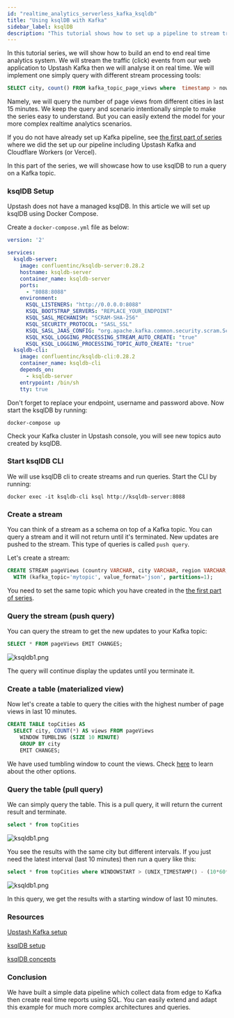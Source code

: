 ```yaml
---
id: "realtime_analytics_serverless_kafka_ksqldb"
title: "Using ksqlDB with Kafka"
sidebar_label: ksqlDB
description: "This tutorial shows how to set up a pipeline to stream traffic events to Upstash Kafka and analyse with ksqlDB"
---
```


In this tutorial series, we will show how to build an end to end real time analytics system. We will stream the traffic (click) events from our web application to Upstash Kafka then we will analyse it on real time. We will implement one simply query with different stream processing tools:

```sql
SELECT city, count() FROM kafka_topic_page_views where  timestamp > now() - INTERVAL 15 MINUTE group by city
```

Namely, we will query the number of page views from different cities in last 15 minutes. We keep the query and scenario intentionally simple to make the series easy to understand. But you can easily extend the model for your more complex realtime analytics scenarios.  

If you do not have already set up Kafka pipeline, see [the first part of series](./realtime_analytics_serverless_kafka_setup.md) where we did the set up our pipeline including Upstash Kafka and Cloudflare Workers (or Vercel). 
 
In this part of the series, we will showcase how to use ksqlDB to run a query on a Kafka topic.

### ksqlDB Setup

Upstash does not have a managed ksqlDB. In this article we will set up ksqlDB using Docker Compose.  

Create a `docker-compose.yml` file as below:
```yaml
version: '2'

services:
  ksqldb-server:
    image: confluentinc/ksqldb-server:0.28.2
    hostname: ksqldb-server
    container_name: ksqldb-server
    ports:
      - "8088:8088"
    environment:
      KSQL_LISTENERS: "http://0.0.0.0:8088"
      KSQL_BOOTSTRAP_SERVERS: "REPLACE_YOUR_ENDPOINT"
      KSQL_SASL_MECHANISM: "SCRAM-SHA-256"
      KSQL_SECURITY_PROTOCOL: "SASL_SSL"
      KSQL_SASL_JAAS_CONFIG: "org.apache.kafka.common.security.scram.ScramLoginModule required username=\"REPLACE_YOUR_USERNAME\" password=\"REPLACE_YOUR_PASSWORD\";"
      KSQL_KSQL_LOGGING_PROCESSING_STREAM_AUTO_CREATE: "true"
      KSQL_KSQL_LOGGING_PROCESSING_TOPIC_AUTO_CREATE: "true"
  ksqldb-cli:
    image: confluentinc/ksqldb-cli:0.28.2
    container_name: ksqldb-cli
    depends_on:
      - ksqldb-server
    entrypoint: /bin/sh
    tty: true
```
Don't forget to replace your endpoint, username and password above. Now start the ksqlDB by running:
```shell
docker-compose up
```
  
Check your Kafka cluster in Upstash console, you will see new topics auto created by ksqlDB.  
   
### Start ksqlDB CLI
We will use ksqlDB cli to create streams and run queries. Start the CLI by running:

```shell
docker exec -it ksqldb-cli ksql http://ksqldb-server:8088
```

### Create a stream
You can think of a stream as a schema on top of a Kafka topic. You can query a stream and it will not return until it's terminated. New updates are pushed to the stream. This type of queries is called `push query`. 
                                                  
Let's create a stream:
```sql
CREATE STREAM pageViews (country VARCHAR, city VARCHAR, region VARCHAR, url VARCHAR, ip VARCHAR, mobile VARCHAR, platform VARCHAR, useragent VARCHAR )
  WITH (kafka_topic='mytopic', value_format='json', partitions=1);
```

You need to set the same topic which you have created in the [the first part of series](./realtime_analytics_serverless_kafka_setup.md).  

### Query the stream (push query)
You can query the stream to get the new updates to your Kafka topic:
```sql
SELECT * FROM pageViews EMIT CHANGES;
```

![ksqldb1.png](/img/ksqldb/streamquery.png)

The query will continue display the updates until you terminate it.       

### Create a table (materialized view)
Now let's create a table to query the cities with the highest number of page views in last 10 minutes.

```sql
CREATE TABLE topCities AS
  SELECT city, COUNT(*) AS views FROM pageViews
    WINDOW TUMBLING (SIZE 10 MINUTE)
    GROUP BY city
    EMIT CHANGES;
```

We have used tumbling window to count the views. Check [here](https://docs.ksqldb.io/en/latest/concepts/time-and-windows-in-ksqldb-queries/#window-types) to learn about the other options.       

### Query the table (pull query)
We can simply query the table. This is a pull query, it will return the current result and terminate. 
 ```sql
select * from topCities
```
![ksqldb1.png](/img/ksqldb/tablequery.png)

You see the results with the same city but different intervals. If you just need the latest interval (last 10 minutes) then run a query like this:
```sql
select * from topCities where WINDOWSTART > (UNIX_TIMESTAMP() - (10*60*1000+1));
```
![ksqldb1.png](/img/ksqldb/tablequery2.png)
    

In this query, we get the results with a starting window of last 10 minutes.

### Resources
[Upstash Kafka setup](./realtime_analytics_serverless_kafka_setup.md)

[ksqlDB setup](https://ksqldb.io/quickstart.html#quickstart-content)

[ksqlDB concepts](https://docs.ksqldb.io/en/latest/concepts/) 


### Conclusion
We have built a simple data pipeline which collect data from edge to Kafka then create real time reports using SQL. You can easily extend and adapt this example for much more complex architectures and queries.
